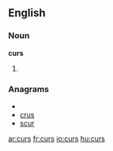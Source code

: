 ==English==

===Noun===
'''curs'''

# {{plural of|[[cur]]}}

===Anagrams===
* {{alphagram|crsu}}
* [[crus#English|crus]]
* [[scur#English|scur]]


[[ar:curs]]
[[fr:curs]]
[[io:curs]]
[[hu:curs]]